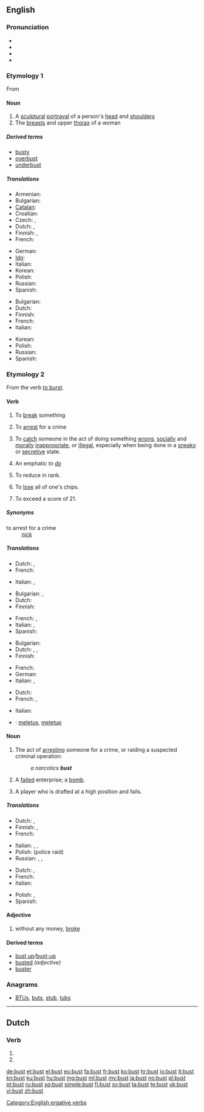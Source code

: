 {{also|büst}}
==English==
{{slim-wikipedia}}

===Pronunciation===
* {{IPA|/ˈbʌst/}}
* {{audio|en-us-bust.ogg|Audio (US)}}
* {{rhymes|ʌst}}
* {{homophones|bussed|bused}}

===Etymology 1===
From {{etyl|fr}} {{term|buste|lang=fr}}

====Noun====
{{en-noun}}

# A [[sculptural]] [[portrayal]] of a person's [[head]] and [[shoulder]]s
# The [[breast]]s and upper [[thorax]] of a woman

=====Derived terms=====
* [[busty]]
* [[overbust]]
* [[underbust]]

=====Translations=====
{{trans-top|sculptural portrayal of a person's head and shoulders}}
* Armenian: {{t-|hy|կիսանդրի|tr=kisandri}}
* Bulgarian: {{t-|bg|бюст|m}}
* [[Catalan]]: {{t|ca|bust|m}}
* Croatian: {{t-|hr|bista|f|alt=bȉsta}}
* Czech: {{t-|cs|busta|f}}, {{t-|cs|bysta|f}}
* Dutch: {{t-|nl|buste}} {{m|f}},  {{t-|nl|borstbeeld|n}}
* Finnish: {{t-|fi|rintakuva}}, {{t-|fi|pysti}}
* French: {{t+|fr|buste|m}}
{{trans-mid}}
* German: {{t+|de|Büste|f}}
* [[Ido]]: {{t+|io|busto|xs=Ido}}
* Italian: {{t-|it|busto|m}}
* Korean: {{t|ko|흉상|sc=Hang}}
* Polish: {{t|pl|popiersie|n}}
* Russian: {{t+|ru|бюст|m}}
* Spanish: {{t+|es|busto|m}}
{{trans-bottom}}

{{trans-top|breasts and upper thorax of a woman}}
* Bulgarian: {{t-|bg|бюст|m}}
* Dutch: {{t-|nl|buste}} {{m|f}}
* Finnish: {{t+|fi|povi}}
* French: {{t+|fr|buste|m}}
* Italian: {{t-|it|busto|m}}
{{trans-mid}}
* Korean: {{t|ko|앞가슴|sc=Hang}}
* Polish: {{t+|pl|pierś|f}}
* Russian: {{t+|ru|бюст|m}}
* Spanish: {{t+|es|busto|m}}
{{trans-bottom}}

===Etymology 2===
From the verb [[burst#Verb|to burst]].

====Verb====
{{en-verb}}

# To [[break]] something
# {{slang}} To [[arrest]] for a crime
# {{slang}} To [[catch]] someone in the act of doing something [[wrong]], [[socially]] and [[morally]] [[inappropriate]], or [[illegal]], especially when being done in a [[sneaky]] or [[secretive]] state.
# {{snowboarding}} An emphatic ''to [[do]]''
#: {{usex|He '''busted''' huge air off that jump!}}
# {{US|informal}} To reduce in rank.
#: {{usex|He '''busted''' him down to patrolman for insubordination.}}
# {{poker}} To [[lose]] all of one's chips.
# {{context|blackjack}} To exceed a score of 21.

=====Synonyms=====
; to arrest for a crime
: [[nick]]

=====Translations=====
{{trans-top|alteration of burst}}
* Dutch: {{t+|nl|barsten}}, {{t+|nl|breken}}
* French: {{t+|fr|éclater}}
{{trans-mid}}
* Italian: {{t+|it|scoppiare}} {{qualifier|intransitive}}, {{t|it|far scoppiare}} {{qualifier|transitive}}
{{trans-bottom}}

{{trans-top|to break something}}
* Bulgarian: {{t|bg|счупвам}},  {{t|bg|разбивам}}
* Dutch: {{t+|nl|breken}}
* Finnish: {{t+|fi|rikkoa}}
{{trans-mid}}
* French: {{t+|fr|bouziller}}, {{t+|fr|niquer}}
* Italian: {{t+|it|rompere}}, {{t-|it|sfasciare}}
* Spanish: {{t|es|reventar}}
{{trans-bottom}}

{{trans-top|(slang) to arrest for a crime}}
* Bulgarian: {{t+|bg|арестувам}}
* Dutch: {{t+|nl|oppakken}}, {{t-|nl|bij de lurven pakken}}, {{t+|nl|vatten}}
* Finnish: {{t+|fi|pidättää}}
{{trans-mid}}
* French: {{t+|fr|attraper}}
* German: {{t|de|einlochen}}
* Italian: {{t-|it|acciuffare}}, {{t+|it|attaccare}}
{{trans-bottom}}

{{trans-top|(slang) to catch someone in the act of doing something wrong, socially and morally inappropriate, or illegal}}
* Dutch: {{t+|nl|betrappen}}
* French: {{t+|fr|pincer}}, {{t|fr|choper}}
{{trans-mid}}
* Italian: {{t+|it|sgamare}}
{{trans-bottom}}

{{trans-top|(snowboarding) An emphatic to do}}
{{trans-mid}}
{{trans-bottom}}

{{checktrans-top}}
* {{ttbc|id}}: [[letus|meletus]], [[letup|meletup]]
{{trans-bottom}}

====Noun====
{{en-noun}}

# {{slang}} The act of [[arresting]] someone for a crime, or raiding a suspected criminal operation: 
#: ''a narcotics '''bust'''''
# {{slang}} A [[failed]] enterprise; a [[bomb]].
# {{sports|derogatory}} A player who is drafted at a high position and fails. 

=====Translations=====
{{trans-top|(slang) act of arresting someone for a crime, or raiding a suspected criminal operation}}
* Dutch: {{t+|nl|arrestatie|f}}, {{t-|nl|razzia|f}}
* Finnish: {{t-|fi|pidätys}}, {{t-|fi|ratsia}}
* French: {{t+|fr|arrestation|f}}
{{trans-mid}}
* Italian: {{t+|it|arresto|m}},  {{t|it|fare irruzione}}, {{t+|it|irruzione|f}}
* Polish: {{t|pl|nalot|m}} (police raid)
* Russian: {{t|ru|налёт|m}}, {{t|ru|облава|f}}, {{t|ru|рейд|m}}
{{trans-bottom}}

{{trans-top|(slang) failed enterprise}}
* Dutch: {{t-|nl|flop}}, {{t-|nl|fiasco|n}}
* French: {{t+|fr|fiasco|m}}
* Italian: {{t+|it|fiasco|m}}
{{trans-mid}}
* Polish: {{t|pl|klapa|f}},  {{t+|pl|fiasko|n}}
* Spanish: {{t|es|fiasco|m}}
{{trans-bottom}}

====Adjective====
{{en-adj|-}}

# {{slang}} without any money, [[broke]]

====Derived terms====
* [[bust up]]/[[bust-up]]
* [[busted#Adjective|busted]] ''(adjective)''
* [[buster]]

===Anagrams===
* [[BTUs#English|BTUs]], [[buts#English|buts]], [[stub#English|stub]], [[tubs#English|tubs]]

[[Category:English ergative verbs]]

----

==Dutch==

===Verb===
{{head|nl}}

# {{nl-verb-form|p=23|n=sg|t=pres|m=ind|bussen}}
# {{nl-verb-form|n=pl|m=imp|bussen}}

[[de:bust]]
[[et:bust]]
[[el:bust]]
[[eo:bust]]
[[fa:bust]]
[[fr:bust]]
[[ko:bust]]
[[hr:bust]]
[[io:bust]]
[[it:bust]]
[[kn:bust]]
[[ku:bust]]
[[hu:bust]]
[[mg:bust]]
[[ml:bust]]
[[my:bust]]
[[ja:bust]]
[[no:bust]]
[[pl:bust]]
[[pt:bust]]
[[ru:bust]]
[[sq:bust]]
[[simple:bust]]
[[fi:bust]]
[[sv:bust]]
[[ta:bust]]
[[te:bust]]
[[uk:bust]]
[[vi:bust]]
[[zh:bust]]